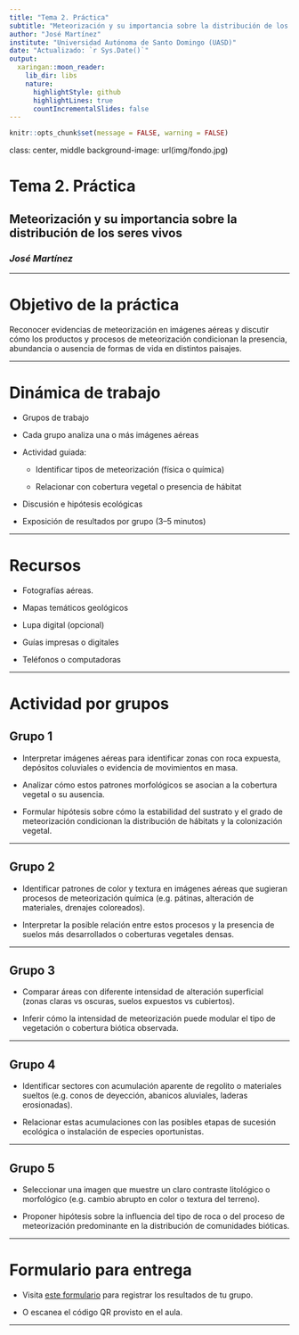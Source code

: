 ```yaml
---
title: "Tema 2. Práctica"
subtitle: "Meteorización y su importancia sobre la distribución de los seres vivos"
author: "José Martínez"
institute: "Universidad Autónoma de Santo Domingo (UASD)"
date: "Actualizado: `r Sys.Date()`"
output:
  xaringan::moon_reader:
    lib_dir: libs
    nature:
      highlightStyle: github
      highlightLines: true
      countIncrementalSlides: false
---
```


```r
knitr::opts_chunk$set(message = FALSE, warning = FALSE)
```

class: center, middle
background-image: url(img/fondo.jpg)

# Tema 2. Práctica
## Meteorización y su importancia sobre la distribución de los seres vivos
### *José Martínez*

---

# Objetivo de la práctica

Reconocer evidencias de meteorización en imágenes aéreas y discutir cómo los productos y procesos de meteorización condicionan la presencia, abundancia o ausencia de formas de vida en distintos paisajes.

---

# Dinámica de trabajo

- Grupos de trabajo

- Cada grupo analiza una o más imágenes aéreas

- Actividad guiada:

  - Identificar tipos de meteorización (física o química)
  
  - Relacionar con cobertura vegetal o presencia de hábitat
  
- Discusión e hipótesis ecológicas

- Exposición de resultados por grupo (3–5 minutos)

---

# Recursos

- Fotografías aéreas.

- Mapas temáticos geológicos

- Lupa digital (opcional)

- Guías impresas o digitales

- Teléfonos o computadoras

---

# Actividad por grupos

## Grupo 1

- Interpretar imágenes aéreas para identificar zonas con roca expuesta, depósitos coluviales o evidencia de movimientos en masa.

- Analizar cómo estos patrones morfológicos se asocian a la cobertura vegetal o su ausencia.

- Formular hipótesis sobre cómo la estabilidad del sustrato y el grado de meteorización condicionan la distribución de hábitats y la colonización vegetal.

---

## Grupo 2

- Identificar patrones de color y textura en imágenes aéreas que sugieran procesos de meteorización química (e.g. pátinas, alteración de materiales, drenajes coloreados).

- Interpretar la posible relación entre estos procesos y la presencia de suelos más desarrollados o coberturas vegetales densas.

---

## Grupo 3

- Comparar áreas con diferente intensidad de alteración superficial (zonas claras vs oscuras, suelos expuestos vs cubiertos).

- Inferir cómo la intensidad de meteorización puede modular el tipo de vegetación o cobertura biótica observada.

---

## Grupo 4

- Identificar sectores con acumulación aparente de regolito o materiales sueltos (e.g. conos de deyección, abanicos aluviales, laderas erosionadas).

- Relacionar estas acumulaciones con las posibles etapas de sucesión ecológica o instalación de especies oportunistas.

---

## Grupo 5

- Seleccionar una imagen que muestre un claro contraste litológico o morfológico (e.g. cambio abrupto en color o textura del terreno).

- Proponer hipótesis sobre la influencia del tipo de roca o del proceso de meteorización predominante en la distribución de comunidades bióticas.


---

# Formulario para entrega

- Visita [este formulario]() para registrar los resultados de tu grupo.

- O escanea el código QR provisto en el aula.

---
